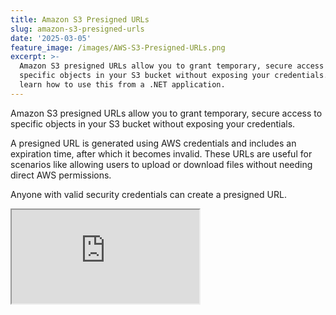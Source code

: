 ```yaml
---
title: Amazon S3 Presigned URLs
slug: amazon-s3-presigned-urls
date: '2025-03-05'
feature_image: /images/AWS-S3-Presigned-URLs.png
excerpt: >-
  Amazon S3 presigned URLs allow you to grant temporary, secure access to
  specific objects in your S3 bucket without exposing your credentials. Let's
  learn how to use this from a .NET application.
---
```

Amazon S3 presigned URLs allow you to grant temporary, secure access to specific objects in your S3 bucket without exposing your credentials.

A presigned URL is generated using AWS credentials and includes an expiration time, after which it becomes invalid. These URLs are useful for scenarios like allowing users to upload or download files without needing direct AWS permissions.

Anyone with valid security credentials can create a presigned URL.

<iframe src="https://www.youtube.com/embed/ZhhZm8nlMWE?feature=oembed" />

In this post, let's

-   Explore Amazon S3 Presigned URLs
-   Learn how to enable S3 Presigned URLs
-   Discover use cases to improve application performance

Thanks to AWS for sponsoring this article in my [.NET on AWS Series](/blog/tag/aws/).

## Generate Presigned URL From AWS Console

To generate a presigned URL for an existing object in Amazon S3, navigate to the file in S3.

Under Object Actions → Share with a presigned URL you can generate a URL to share.

![](/images/image.png)

Navigate to the file in Amazon S3 Console, and under Object actions → Share with a presigned URL, you can generate a URL to share the file with anyone

It prompts a dialog to specify the time interval until the presigned URL expires. You can select the time in either minutes or hours.

![](/images/image-1.png)

Time interval until the presigned URL expires when creating a presigned URL from AWS Console.

Once created, the presigned URL is copied to your clipboard. You can use/share the link to anyone to access the shared file.

## Generate _GET_ Presigned URL From Code

You can also generate a presigned URL from code. Let's use the `AmazonS3Client` from the [AWSSDK.S3](https://www.nuget.org/packages/AWSSDK.S3) NuGet package for this.

<PostCard 
  title="Amazon S3 For the .NET Developer: How to Easily Get Started"
  description="Learn how to get started with Amazon S3 from a .NET Core application. We will learn how to store and retrieve data from the storage, important concepts to be aware of while using S3."
  slug="amazon-s3-dotnet"
  image="/images/storage-box-2.jpg"
/>

Below is a minimal API endpoint that takes in a S3 object key name as string and generates a presigned URL to view the file.

the `GetPresignedURLAsync` method takes in an S3 object key, the bucket name, the HTTP action associated (in this case `GET`), and also an expiry duration.

```csharp
app.MapGet("/get-presigned-url", async (
        [FromQuery] string key,
        IAmazonS3 s3Client,
        CancellationToken cancellationToken) =>
    {
        var presignedUrl = await s3Client.GetPreSignedURLAsync(new GetPreSignedUrlRequest()
        {
            BucketName = "<your-bucket-name>",
            Key = key,
            Verb = HttpVerb.GET,
            Expires = DateTime.UtcNow.AddMinutes(1)
        });

        return new {url = presignedUrl};
    })
    .WithName("GetPreSignedUrl")
    .DisableAntiforgery()
    .WithOpenApi();
```

It generates a presigned URL to view the specified file from the bucket, very similar to the one we created from the AWS Console.

<PostCard 
  title="Learn How To Manage Credentials When Building .NET Application on AWS"
  description="Learn different ways to set up and manage credentials and sensitive information when building .NET applications on AWS. We will also touch upon some of the tools and utilities that I have set up on my local development machine to make working with AWS easier."
  slug="amazon-credentials-dotnet/"
  image="/images/secure-key-2.jpg"
/>

To generate the pre-signed URL, the application must have access to the specified bucket and file.

## Generate _PUT_ Presigned URL From Code

We can also upload files into an S3 bucket using PreSigned URLs, like viewing a file.

However, uploading a file to S3 is split into two steps.

-   Generate a presigned URL to upload
-   Upload the file using presigned URL

Generating a presigned URL is very similar to the code previously, except that we use the HTTP `PUT` verb.

```csharp
app.MapGet("/get-presigned-url-for-upload", async (
        [FromQuery] string key,
        IAmazonS3 s3Client,
        CancellationToken cancellationToken) =>
    {
        var presignedUrl = await s3Client.GetPreSignedURLAsync(new GetPreSignedUrlRequest()
        {
            BucketName = "<your-bucket-name>",
            Key = key,
            Verb = HttpVerb.PUT,
            Expires = DateTime.UtcNow.AddMinutes(1)
        });

        return new {url = presignedUrl};
    })
    .WithName("GetPreSignedUrlForUpload")
    .DisableAntiforgery()
    .WithOpenApi();
```

Like before, we need to specify a key to upload the file, which becomes the object key in Amazon S3 once uploaded.

The above code will return a presigned URL that you can use to upload a file.

### Amazon S3 Bucket and CORS

If you are using the `PUT` presigned URL to upload a file from a web page directly, you must ensure that CORS is enabled on the S3 bucket.

This is because the webpage is running under a different host and is trying to access the URL on a different host (\*.amazonaws.com) to upload a file.

<PostCard 
  title="Understand CORS and Learn How to Enable it for Your ASP NET API"
  description="Cross Origin Resource Sharing or CORS in short is a W3C standard that allows a server to relax the same-origin policy. Learn more about CORS, how to enable it for an ASP NET Web API, Preflight requests and more."
  slug="asp-net-core-cors-demystified/"
  image="/images/cors_bridge.jpg"
/>

You can update the CORS policy by navigating to the Amazon S3 bucket in the AWS Console and clicking on Permissions → Cross-origin resource sharing (CORS).

![](/images/image-2.png)

For now I have enabled all origins by using the `*` wildcard operator.

### Uploading Files Directly To S3 from Client/Browser

With the CORS policy configured, you can upload files directly to Amazon S3 using the presigned URLs from your web applications.

In the sample repository code shared below, I have two HTML files (generated by ChatGPT) to upload files to S3 using presigned URLs

-   `Index.html` → Upload to S3 given a Presigned URL
-   `Index - Generate PreSigned.html` → Hit an API endpoint to generate a presigned URL for a given key and then upload the actual file directly to S3.

Depending on how you want to let users upload files to S3 you can use either of those patterns.

The complete source code and the HTML files are available [here.](https://github.com/rahulpnath/youtube-samples/tree/main/s3-presigned-urls)
